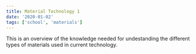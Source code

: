 ```yaml
---
title: Material Technology 1
date: '2020-01-02'
tags: ['school', 'materials']
---
```


This is an overview of the knowledge needed for undestanding the different types of materials used in current technology.